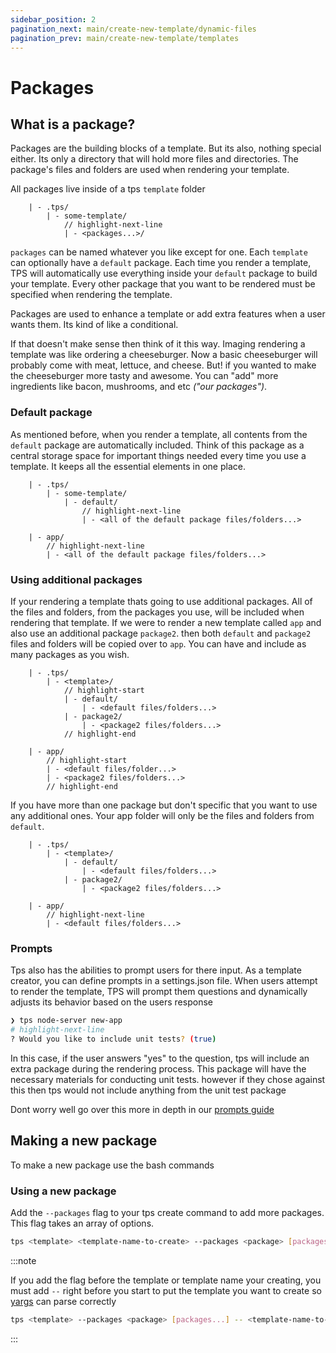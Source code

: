 ```yaml
---
sidebar_position: 2
pagination_next: main/create-new-template/dynamic-files
pagination_prev: main/create-new-template/templates
---
```



# Packages

## What is a package?

Packages are the building blocks of a template. But its also, nothing special
either. Its only a directory that will hold more files and directories. The
package's files and folders are used when rendering your template.

All packages live inside of a tps `template` folder

```text
    | - .tps/
        | - some-template/
			// highlight-next-line
            | - <packages...>/
```

`packages` can be named whatever you like except for one. Each `template` can
optionally have a `default` package. Each time you render a template, TPS will
automatically use everything inside your `default` package to build your
template. Every other package that you want to be rendered must be specified
when rendering the template.

Packages are used to enhance a template or add extra features when a user wants
them. Its kind of like a conditional.

If that doesn't make sense then think of it this way. Imaging rendering a
template was like ordering a cheeseburger. Now a basic cheeseburger will
probably come with meat, lettuce, and cheese. But! if you wanted to make the
cheeseburger more tasty and awesome. You can "add" more ingredients like bacon,
mushrooms, and etc _("our packages")_.

### Default package

As mentioned before, when you render a template, all contents from the `default`
package are automatically included. Think of this package as a central storage
space for important things needed every time you use a template. It keeps all
the essential elements in one place.

```text title="Template"
    | - .tps/
        | - some-template/
            | - default/
				// highlight-next-line
                | - <all of the default package files/folders...>
```

```text title="Result"
    | - app/
		// highlight-next-line
        | - <all of the default package files/folders...>
```

<Example open />

### Using additional packages

If your rendering a template thats going to use additional packages. All of the
files and folders, from the packages you use, will be included when rendering
that template. If we were to render a new template called `app` and also use an
additional package `package2`. then both `default` and `package2` files and
folders will be copied over to `app`. You can have and include as many packages
as you wish.

```text
    | - .tps/
        | - <template>/
			// highlight-start
            | - default/
                | - <default files/folders...>
            | - package2/
                | - <package2 files/folders...>
			// highlight-end

    | - app/
		// highlight-start
        | - <default files/folder...>
        | - <package2 files/folders...>
		// highlight-end
```

If you have more than one package but don't specific that you want to use any
additional ones. Your app folder will only be the files and folders from
`default`.

```text
    | - .tps/
        | - <template>/
            | - default/
                | - <default files/folders...>
            | - package2/
                | - <package2 files/folders...>

    | - app/
		// highlight-next-line
        | - <default files/folders...>
```

<Example open title="Using additional packages" />

<Example open title="Having additional packages but not using them" />

### Prompts

Tps also has the abilities to prompt users for there input. As a template
creator, you can define prompts in a settings.json file. When users attempt to
render the template, TPS will prompt them questions and dynamically adjusts its
behavior based on the users response

```bash
❯ tps node-server new-app
# highlight-next-line
? Would you like to include unit tests? (true)
```

In this case, if the user answers "yes" to the question, tps will include an
extra package during the rendering process. This package will have the necessary
materials for conducting unit tests. however if they chose against this then tps
would not include anything from the unit test package

Dont worry well go over this more in depth in our [prompts guide](./prompts)

## Making a new package

To make a new package use the bash commands

<Tabs> 
<TabItem value="tps" label="tps cli" default />
<TabItem value="bash" label="bash" />
</Tabs>

### Using a new package

Add the `--packages` flag to your tps create command to add more packages. This
flag takes an array of options.

```bash
tps <template> <template-name-to-create> --packages <package> [packages...]
```

:::note

If you add the flag before the template or template name your creating, you must
add `--` right before you start to put the template you want to create so
[yargs](http://yargs.js.org/) can parse correctly

```bash
tps <template> --packages <package> [packages...] -- <template-name-to-create>
```

:::

<Example open />
